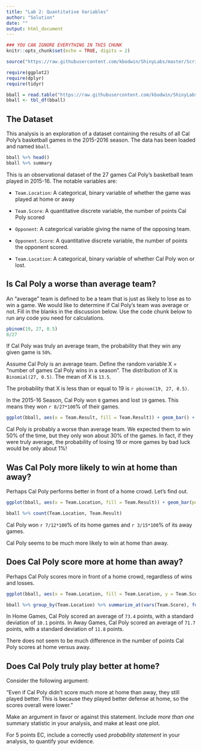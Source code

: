 ```yaml
---
title: "Lab 2: Quantitative Variables"
author: "Solution"
date: ""
output: html_document
---
```


```r
### YOU CAN IGNORE EVERYTHING IN THIS CHUNK
knitr::opts_chunk$set(echo = TRUE, digits = 2)

source("https://raw.githubusercontent.com/kbodwin/ShinyLabs/master/Scripts/packageLoaders2.R")

require(ggplot2)
require(dplyr)
require(tidyr)

bball = read.table("https://raw.githubusercontent.com/kbodwin/ShinyLabs/master/Datasets/cp_bball.csv", header = TRUE)
bball <- tbl_df(bball)

```

## The Dataset

This analysis is an exploration of a dataset containing the results of all Cal Poly's basketball games in the 2015-2016 season.  The data has been loaded and named `bball`.


```r
bball %>% head()
bball %>% summary
```

This is an observational dataset of the 27 games Cal Poly's basketball team played in 2015-16.  The notable variables are:

* `Team.Location`: A categorical, binary variable of whether the game was played at home or away

* `Team.Score`:  A quantitative discrete variable, the number of points Cal Poly scored

* `Opponent`:  A categorical variable giving the name of the opposing team.

* `Opponent.Score`: A quantitative discrete variable, the number of points the opponent scored.

* `Team.Location`: A categorical, binary variable of whether Cal Poly won or lost.

## Is Cal Poly a worse than average team?

An "average" team is defined to be a team that is just as likely to lose as to win a game.  We would like to determine if Cal Poly's team was average or not.  Fill in the blanks in the discussion below.  Use the code chunk below to run any code you need for calculations.

```r
pbinom(19, 27, 0.5)
8/27
```

If Cal Poly was truly an average team, the probability that they win any given game is `50%`.

Assume Cal Poly is an average team.  Define the random variable X = "number of games Cal Poly wins in a season".  The distribution of X is `Binomial(27, 0.5)`.  The mean of X is `13.5`.

The probability that X is less than or equal to 19 is `r pbinom(19, 27, 0.5)`.


In the 2015-16 Season, Cal Poly won `8` games and lost `19` games.  This means they won `r 8/27*100`% of their games.

```r
ggplot(bball, aes(x = Team.Result, fill = Team.Result)) + geom_bar() + ggtitle("Cal Poly basketball team results")
```



Cal Poly is probably a worse than average team.  We expected them to win 50% of the time, but they only won about 30% of the games.  In fact, if they were truly average, the probability of losing 19 or more games by bad luck would be only about 1%!


## Was Cal Poly more likely to win at home than away?

Perhaps Cal Poly performs better in front of a home crowd.  Let's find out.

```r
ggplot(bball, aes(x = Team.Location, fill = Team.Result)) + geom_bar(position = "fill") + ggtitle("Cal Poly basketball team results")
```

```r
bball %>% count(Team.Location, Team.Result)
```

Cal Poly won `r 7/12*100`% of its home games and `r 3/15*100`% of its away games.

Cal Poly seems to be much more likely to win at home than away.

## Does Cal Poly score more at home than away?

Perhaps Cal Poly scores more in front of a home crowd, regardless of wins and losses.

```r
ggplot(bball, aes(x = Team.Location, fill = Team.Location, y = Team.Score)) + geom_boxplot() + ggtitle("Cal Poly basketball team results")
```

```r
bball %>% group_by(Team.Location) %>% summarize_at(vars(Team.Score), funs(mean, sd))
```

In Home Games, Cal Poly scored an average of `73.4` points, with a standard deviation of `10.1` points.  In Away Games, Cal Poly scored an average of `71.7` points, with a standard deviation of `11.8` points.

There does not seem to be much difference in the number of points Cal Poly scores at home versus away.

## Does Cal Poly truly play better at home?

Consider the following argument:

"Even if Cal Poly didn't score much more at home than away, they still played better.  This is because they played better defense at home, so the scores overall were lower."

Make an argument in favor or against this statement.  Include *more than one* summary statistic in your analysis, and make at least one plot.

For 5 points EC, include a correctly used *probability statement* in your analysis, to quantify your evidence.
